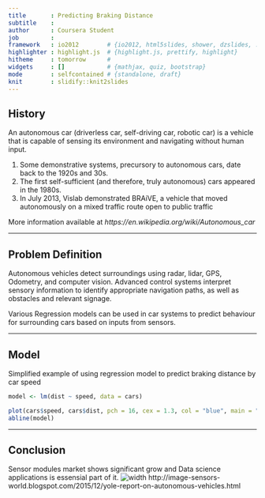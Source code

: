 ```yaml
---
title       : Predicting Braking Distance
subtitle    : 
author      : Coursera Student
job         : 
framework   : io2012        # {io2012, html5slides, shower, dzslides, ...}
highlighter : highlight.js  # {highlight.js, prettify, highlight}
hitheme     : tomorrow      # 
widgets     : []            # {mathjax, quiz, bootstrap}
mode        : selfcontained # {standalone, draft}
knit        : slidify::knit2slides
---
```


## History
An autonomous car (driverless car, self-driving car, robotic car) is a vehicle that is capable of sensing its environment and navigating without human input.

1. Some demonstrative systems, precursory to autonomous cars, date back to the 1920s and 30s.
2. The first self-sufficient (and therefore, truly autonomous) cars appeared in the 1980s.
3. In July 2013, Vislab demonstrated BRAiVE, a vehicle that moved autonomously on a mixed traffic route open to public traffic

More information available at _https://en.wikipedia.org/wiki/Autonomous_car_

---

## Problem Definition
Autonomous vehicles detect surroundings using radar, lidar, GPS, Odometry, and computer vision. Advanced control systems interpret sensory information to identify appropriate navigation paths, as well as obstacles and relevant signage.

Various Regression models can be used in car systems to predict behaviour for surrounding cars based on inputs from sensors.

--- 

## Model
Simplified example of using regression model to predict braking distance by car speed
```r
model <- lm(dist ~ speed, data = cars)
```
```r
plot(cars$speed, cars$dist, pch = 16, cex = 1.3, col = "blue", main = "Braking Distance by Speed", xlab = "Speed (mph)", ylab = "Braking distance (ft)")
abline(model)
```

---

## Conclusion
Sensor modules market shows significant grow and Data science applications is essensial part of it.
![width](1.png)
http://image-sensors-world.blogspot.com/2015/12/yole-report-on-autonomous-vehicles.html

